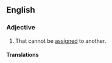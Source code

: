 ==English==

===Adjective===
{{en-adj|-}}

# That cannot be [[assigned]] to another.

====Translations====
{{trans-top|that cannod be assigned to another}}
{{trans-mid}}
{{trans-bottom}}